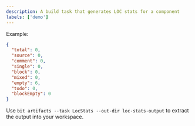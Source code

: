 ```yaml
---
description: A build task that generates LOC stats for a component
labels: ['demo']
---
```


Example:

```json
{
  "total": 0,
  "source": 0,
  "comment": 0,
  "single": 0,
  "block": 0,
  "mixed": 0,
  "empty": 6,
  "todo": 0,
  "blockEmpty": 0
}
```

Use `bit artifacts --task LocStats --out-dir loc-stats-output` to extract the output into your workspace.
